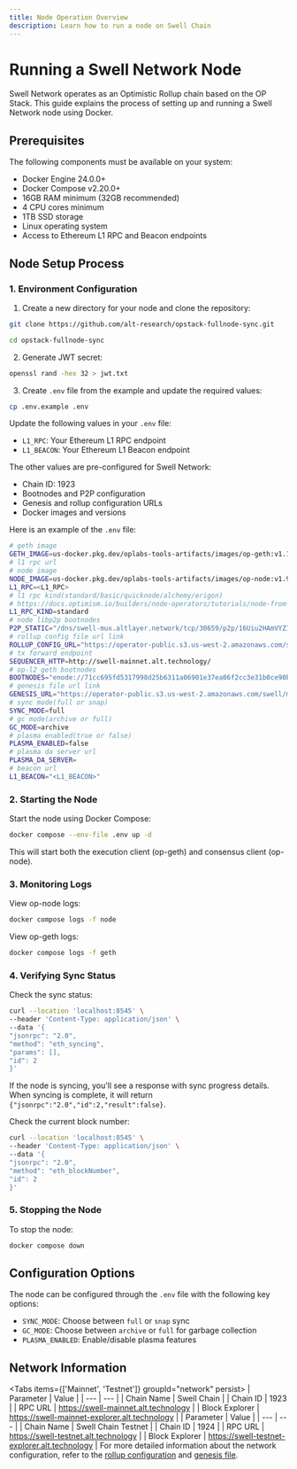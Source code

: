 ```yaml
---
title: Node Operation Overview 
description: Learn how to run a node on Swell Chain
---
```



# Running a Swell Network Node

Swell Network operates as an Optimistic Rollup chain based on the OP Stack. This guide explains the process of setting up and running a Swell Network node using Docker.

## Prerequisites

The following components must be available on your system:

- Docker Engine 24.0.0+
- Docker Compose v2.20.0+
- 16GB RAM minimum (32GB recommended)
- 4 CPU cores minimum
- 1TB SSD storage
- Linux operating system
- Access to Ethereum L1 RPC and Beacon endpoints

## Node Setup Process

### 1. Environment Configuration

1. Create a new directory for your node and clone the repository:

```bash
git clone https://github.com/alt-research/opstack-fullnode-sync.git
```

```bash
cd opstack-fullnode-sync
```

2. Generate JWT secret:

```bash
openssl rand -hex 32 > jwt.txt
```

3. Create `.env` file from the example and update the required values:

```bash
cp .env.example .env
```

Update the following values in your `.env` file:

- `L1_RPC`: Your Ethereum L1 RPC endpoint
- `L1_BEACON`: Your Ethereum L1 Beacon endpoint

The other values are pre-configured for Swell Network:

- Chain ID: 1923
- Bootnodes and P2P configuration
- Genesis and rollup configuration URLs
- Docker images and versions

Here is an example of the `.env` file:

```bash title="mainnet.env"
# geth image
GETH_IMAGE=us-docker.pkg.dev/oplabs-tools-artifacts/images/op-geth:v1.101411.0
# l1 rpc url
# node image
NODE_IMAGE=us-docker.pkg.dev/oplabs-tools-artifacts/images/op-node:v1.9.4
L1_RPC=<L1_RPC>
# l1 rpc kind(standard/basic/quicknode/alchemy/erigon)
# https://docs.optimism.io/builders/node-operators/tutorials/node-from-docker
L1_RPC_KIND=standard
# node libp2p bootnodes
P2P_STATIC="/dns/swell-mux.altlayer.network/tcp/30659/p2p/16Uiu2HAmVYZ79ta2QFs2P2Y1n83gaRVRrGg7o7qps2nQPBW2DKRp,/dns/swell-mux.altlayer.network/tcp/30259/p2p/16Uiu2HAmPxWph3g2j6drH5G4LEgSquJkp613sr2orveVVSp1pTE9,/dns/swell-mux.altlayer.network/tcp/30605/p2p/16Uiu2HAm39XBcL8NXy7nm4YpqewLuHT6ZiSwMySYWczpezSCpksu"
# rollup config file url link
ROLLUP_CONFIG_URL="https://operator-public.s3.us-west-2.amazonaws.com/swell/mainnet/rollup.json"
# tx forward endpoint
SEQUENCER_HTTP=http://swell-mainnet.alt.technology/
# op-l2 geth bootnodes
BOOTNODES="enode://71cc695fd5317998d25b6311a06901e37ea06f2cc3e31b0ce90b27b7ed2c88957739892a07fcf9042266bb52678a1c705555d8c012f74cd0f6f1228ae4cc9130@swell-mux.altlayer.network:30239,enode://a7ede29f0c2aee9c2894b878dbfd58a026e2d7d1fb17d3486c8f8ef3a7231a9a9426d655a4d44543948a9e8f436cb9aa120000ea907e992a42d5aa3b7e1c6867@swell-mux.altlayer.network:32105,enode://72ba41a98a8b158f61ac22ab282fade95d16c1559c3c48fc543d9a86cc723ffcbd7c8028ce4f5caae34df81bc8e06d0b43737752f549ca6175c27539291f58c4@swell-mux.altlayer.network:30533"
# genesis file url link
GENESIS_URL="https://operator-public.s3.us-west-2.amazonaws.com/swell/mainnet/genesis.json"
# sync mode(full or snap)
SYNC_MODE=full
# gc mode(archive or full)
GC_MODE=archive
# plasma enabled(true or false)
PLASMA_ENABLED=false
# plasma da server url
PLASMA_DA_SERVER=
# beacon url
L1_BEACON="<L1_BEACON>"
```

### 2. Starting the Node

Start the node using Docker Compose:

```bash
docker compose --env-file .env up -d
```

This will start both the execution client (op-geth) and consensus client (op-node).

### 3. Monitoring Logs

View op-node logs:
```bash
docker compose logs -f node
```


View op-geth logs:
```bash
docker compose logs -f geth
```


### 4. Verifying Sync Status

Check the sync status:

```bash
curl --location 'localhost:8545' \
--header 'Content-Type: application/json' \
--data '{
"jsonrpc": "2.0",
"method": "eth_syncing",
"params": [],
"id": 2
}'
```

If the node is syncing, you'll see a response with sync progress details. When syncing is complete, it will return `{"jsonrpc":"2.0","id":2,"result":false}`.

Check the current block number:

```bash
curl --location 'localhost:8545' \
--header 'Content-Type: application/json' \
--data '{
"jsonrpc": "2.0",
"method": "eth_blockNumber",
"id": 2
}'
```


### 5. Stopping the Node

To stop the node:

```bash
docker compose down
```


## Configuration Options

The node can be configured through the `.env` file with the following key options:

- `SYNC_MODE`: Choose between `full` or `snap` sync
- `GC_MODE`: Choose between `archive` or `full` for garbage collection
- `PLASMA_ENABLED`: Enable/disable plasma features

## Network Information


<Tabs items={['Mainnet', 'Testnet']} groupId="network" persist>
  <Tab value="Mainnet">
    | Parameter | Value |
    | --- | --- |
    | Chain Name | Swell Chain |
    | Chain ID | 1923 |
    | RPC URL | https://swell-mainnet.alt.technology |
    | Block Explorer | https://swell-mainnet-explorer.alt.technology |
  </Tab>
  <Tab value="Testnet">
    | Parameter | Value |
    | --- | --- |
    | Chain Name | Swell Chain Testnet |
    | Chain ID | 1924 |
    | RPC URL | https://swell-testnet.alt.technology |
    | Block Explorer | https://swell-testnet-explorer.alt.technology |
  </Tab>
</Tabs>
For more detailed information about the network configuration, refer to the [rollup configuration](https://operator-public.s3.us-west-2.amazonaws.com/swell/mainnet/rollup.json) and [genesis file](https://operator-public.s3.us-west-2.amazonaws.com/swell/mainnet/genesis.json).
